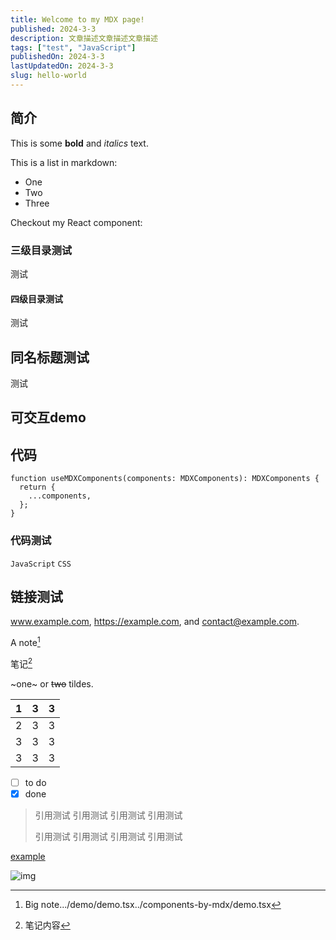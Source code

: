 ```yaml
---
title: Welcome to my MDX page!
published: 2024-3-3
description: 文章描述文章描述文章描述
tags: ["test", "JavaScript"]
publishedOn: 2024-3-3
lastUpdatedOn: 2024-3-3
slug: hello-world
---
```



## 简介

This is some **bold** and _italics_ text.

This is a list in markdown:

- One
- Two
- Three

Checkout my React component:

### 三级目录测试

测试

#### 四级目录测试

测试

## 同名标题测试

测试

## 可交互demo

<Demo />

## 代码

```tsx
function useMDXComponents(components: MDXComponents): MDXComponents {
  return {
    ...components,
  };
}
```

### 代码测试

`JavaScript` `CSS`

## 链接测试

www.example.com, https://example.com, and contact@example.com.

A note[^1]

笔记[^笔记]

~one~ or ~~two~~ tildes.

| 1   | 3   | 3   |
| --- | --- | --- |
| 2   | 3   | 3   |
| 3   | 3   | 3   |
| 3   | 3   | 3   |

- [ ] to do
- [x] done

> 引用测试 引用测试 引用测试 引用测试
>
> 引用测试 引用测试 引用测试 引用测试

[example](https://example.com)

![img](https://cdn.beekka.com/blogimg/asset/202401/bg2024011602.webp)

[^1]: Big note.../demo/demo.tsx../components-by-mdx/demo.tsx
[^笔记]: 笔记内容
